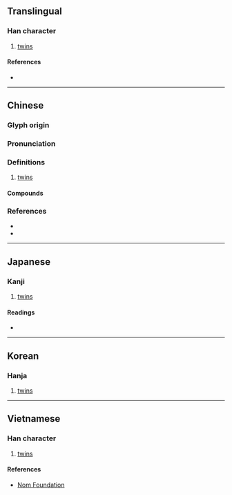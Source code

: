 {{also|孪}}
{{character info/new}}
==Translingual==

===Han character===
{{Han char|rn=39|rad=子|as=19|sn=22|four=22407|canj=VFND|ids=⿱䜌子}}

# [[twin]]s

====References====
* {{Han ref|kx=0281.090|dkj=07051|dj=0551.090|hdz=21020.130|uh=5B7F|ud=23423|bh=C570|bd=50544}}

----

==Chinese==
{{zh-forms|s=孪}}

===Glyph origin===
{{Han etym}}

===Pronunciation===
{{zh-pron
|m=孿
|c=lyun4,syun3
|mn=loân
|oc=y
|cat=
}}

===Definitions===
{{zh-hanzi}}

# [[twin]]s

====Compounds====
{{zh-der|孿子|孿生|孿生兄弟|孿生子|孿伴兒}}

===References===
* {{R:twedu|A01004}}
* {{R:yue:Hanzi}}

----

==Japanese==

===Kanji===
{{ja-kanji|grade=|rs=子19}}

# [[twin]]s

====Readings====
* {{ja-readings|on=さん,せん,れん|kun=ふたご}}

----

==Korean==

===Hanja===
{{ko-hanja|hangeul=산|rv=san|mr=san}}

# [[twin]]s

----

==Vietnamese==

===Han character===
{{vi-readings|rs=子19|hanviet=loan}}

# [[twin]]s

====References====
* [http://nomfoundation.org/common/nom_details.php?codepoint=5b7f Nom Foundation]